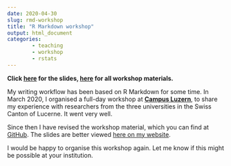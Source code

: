 ```yaml
---
date: 2020-04-30
slug: rmd-workshop
title: "R Markdown workshop"
output: html_document
categories:
        - teaching
        - workshop
        - rstats
---
```


**Click <a href="https://resulumit.com/teaching/rmd_workshop.html" target="_blank"><b>here</b></a> for the slides, <a href="https://github.com/resulumit/rmd_workshop" target="_blank"><b>here</b></a> for all workshop materials.**

My writing workflow has been based on R Markdown for some time. In March 2020, I organised a full-day workshop at <a href="https://www.campus-luzern.ch/" target="_blank"><b>Campus Luzern</b></a>, to share my experience with researchers from the three universities in the Swiss Canton of Lucerne. It went very well.

Since then I have revised the workshop material, which you can find at <a href="https://github.com/resulumit/rmd_workshop" target="_blank">GitHub</a>. The slides are better viewed <a href="https://resulumit.com/teaching/rmd_workshop.html" target="_blank">here on my website</a>.

I would be happy to organise this workshop again. Let me know if this might be possible at your institution.